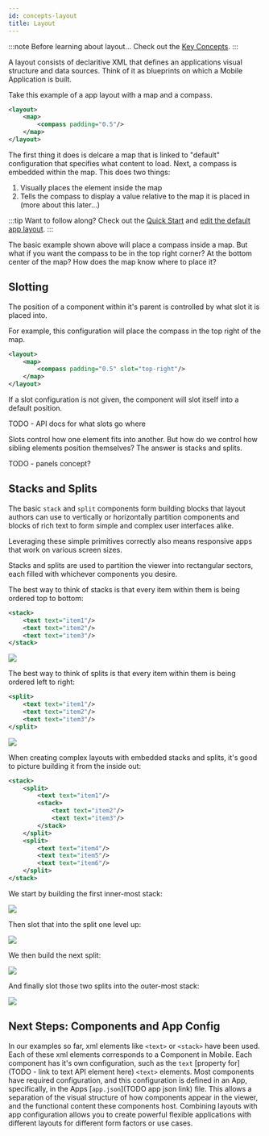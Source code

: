 ```yaml
---
id: concepts-layout
title: Layout
---
```



:::note Before learning about layout...
Check out the [Key Concepts](/docs/mobile/concepts-key-concepts).
:::

A layout consists of declaritive XML that defines an applications visual structure and data sources. Think of it as blueprints on which a Mobile Application is built.

Take this example of a app layout with a map and a compass.

```xml
<layout>
    <map> 
        <compass padding="0.5"/>
    </map>
</layout>
```

The first thing it does is delcare a map that is linked to "default" configuration that specifies what content to load.
Next, a compass is embedded within the map. This does two things:

1. Visually places the element inside the map
2. Tells the compass to display a value relative to the map it is placed in (more about this later...)

:::tip Want to follow along?
Check out the [Quick Start](/docs/mobile/quick-start) and [edit the default app layout](/docs/mobile/layout-config).
:::

The basic example shown above will place a compass inside a map. But what if you want the compass to be in the top right corner? At the bottom center of the map? How does the map know where to place it?

## Slotting

The position of a component within it's parent is controlled by what slot it is placed into.

For example, this configuration will place the compass in the top right of the map.

```xml
<layout>
    <map>
        <compass padding="0.5" slot="top-right"/>
    </map>
</layout>
```

If a slot configuration is not given, the component will slot itself into a default position.

TODO - API docs for what slots go where

Slots control how one element fits into another. But how do we control how sibling elements position themselves? The answer is stacks and splits.

TODO - panels concept?

## Stacks and Splits

The basic `stack` and `split` components form building blocks that layout authors can use to vertically or horizontally partition components and blocks of rich text to form simple and complex user interfaces alike.

Leveraging these simple primitives correctly also means responsive apps that work on various screen sizes.

Stacks and splits are used to partition the viewer into rectangular sectors, each filled with whichever components you desire.

The best way to think of stacks is that every item within them is being ordered top to bottom:

```xml
<stack>
    <text text="item1"/>
    <text text="item2"/>
    <text text="item3"/>
</stack>
```

<img className="stackSplitImage" src="/img/stack-split-1.png" />

The best way to think of splits is that every item within them is being ordered left to right:

```xml
<split>
    <text text="item1"/>
    <text text="item2"/>
    <text text="item3"/>
</split>
```

<img className="stackSplitImage" src="/img/stack-split-2.png" />

When creating complex layouts with embedded stacks and splits, it's good to picture building it from the inside out:

```xml
<stack>
    <split>
        <text text="item1"/>
        <stack>
            <text text="item2"/>
            <text text="item3"/>
        </stack>
    </split>
    <split>
        <text text="item4"/>
        <text text="item5"/>
        <text text="item6"/>
    </split>
</stack>
```

We start by building the first inner-most stack:

<img className="stackSplitImage" src="/img/stack-split-4.png" />

Then slot that into the split one level up:

<img className="stackSplitImage" src="/img/stack-split-5.png" />

We then build the next split:

<img className="stackSplitImage" src="/img/stack-split-6.png" />

And finally slot those two splits into the outer-most stack:

<img className="stackSplitImage" src="/img/stack-split-3.png" />

## Next Steps: Components and App Config

In our examples so far, xml elements like `<text>` or `<stack>` have been used. Each of these xml elements corresponds to a Component in Mobile. Each component has it's own configuration, such as the `text` [property for](TODO - link to text API element here) `<text>` elements. Most components have required configuration, and this configuration is defined in an App, specifically, in the Apps [`app.json`](TODO app json link) file. This allows a separation of the visual structure of how components appear in the viewer, and the functional content these components host. Combining layouts with app configuration allows you to create powerful flexible applications with different layouts for different form factors or use cases.

<UseCaseContainer>
    <UseCaseCard
        title="App Configuration"
        description="Learn about app configuration and it's interaction with layout."
        link="/docs/mobile/concepts-app-config"
    />
    <UseCaseCard
        title="Advanced Layout Topics"
        description="Learn more about what you can accomplish with layouts."
        link="/docs/mobile/concepts-advanced-layout"
    />
</UseCaseContainer>
